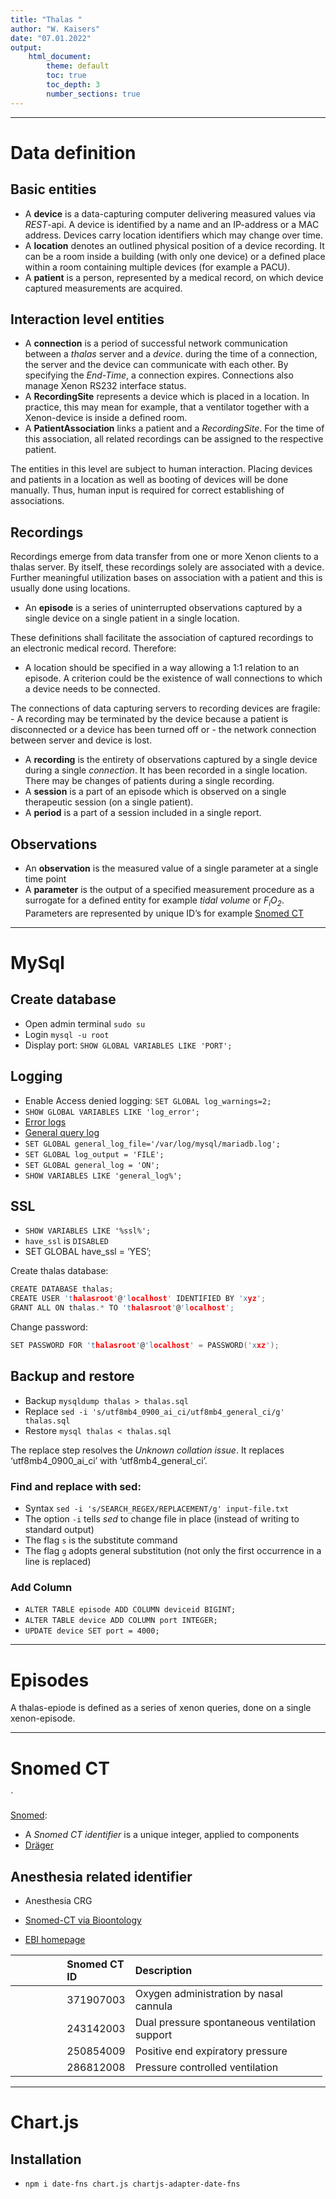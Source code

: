 ```yaml
---
title: "Thalas "
author: "W. Kaisers"
date: "07.01.2022"
output:
    html_document:
        theme: default
        toc: true
        toc_depth: 3
        number_sections: true
---
```



--------------------------------------------------------------------------------

<!-- ----------------------------------------------------------------------- -->
# Data definition
<!-- ----------------------------------------------------------------------- -->


## Basic entities

 - A **device** is a data-capturing computer delivering measured values via 
   *REST*-api. A device is identified by a name and an IP-address or a MAC
   address. 
   Devices carry location identifiers which may change over time.
 - A **location** denotes an outlined physical position of a device recording.
   It can be a room inside a building (with only one device) or a defined
   place within a room containing multiple devices (for example a PACU).
 - A **patient** is a person, represented by a medical record, on which 
   device captured measurements are acquired.
   

## Interaction level entities

 - A **connection** is a period of successful network communication between a
   *thalas* server and a *device*.
   during the time of a connection, the server and the device can communicate
   with each other.
   By specifying the *End-Time*, a connection expires.
   Connections also manage Xenon RS232 interface status.
 - A **RecordingSite** represents a device which is placed in a location.
   In practice, this may mean for example, that a ventilator together with
   a Xenon-device is inside a defined room.
 - A **PatientAssociation** links a patient and a *RecordingSite*.
   For the time of this association, all related recordings can be assigned to
   the respective patient.
    

The entities in this level are subject to human interaction.
Placing devices and patients in a location as well as booting of devices will
be done manually.
Thus, human input is required for correct establishing of associations.


## Recordings

Recordings emerge from data transfer from one or more Xenon clients to a thalas
server.
By itself, these recordings solely are associated with a device.
Further meaningful utilization bases on association with a patient and this is
usually done using locations.



 - An **episode** is a series of uninterrupted observations captured by a
  single device on a single patient in a single location.

These definitions shall facilitate the association of captured recordings to
an electronic medical record. Therefore:

 - A location should be specified in a way allowing a 1:1 relation to an episode.
  A criterion could be the existence of wall connections to which a device
  needs to be connected.

    
The connections of data capturing servers to recording devices are fragile:
 - A recording may be terminated by the device because a patient is
   disconnected or a device has been turned off or 
 - the network connection between server and device is lost.
   
 - A **recording** is the entirety of observations captured by a single
    device during a single *connection*. It has been recorded in a single 
    location. There may be changes of patients during a single recording.
 - A **session** is a part of an episode which is observed on a single
    therapeutic session (on a single patient).
 - A **period** is a part of a session included in a single report.


## Observations

  - An **observation** is the measured value of a single parameter at a single
    time point
  - A **parameter** is the output of a specified measurement procedure 
      as a surrogate for a defined entity for example *tidal volume* or
      *F<sub>i</sub>O<sub>2</sub>*. Parameters are represented by unique ID's
      for example [Snomed CT](https://www.snomed.org/)
    


--------------------------------------------------------------------------------

<!-- ----------------------------------------------------------------------- -->
# MySql
<!-- ----------------------------------------------------------------------- -->


## Create database

 - Open admin terminal `sudo su`
 - Login `mysql -u root`
 - Display port: `SHOW GLOBAL VARIABLES LIKE 'PORT';`
 
## Logging

 - Enable Access denied logging: `SET GLOBAL log_warnings=2;`
 - `SHOW GLOBAL VARIABLES LIKE 'log_error';`
 - [Error logs](https://mariadb.com/kb/en/server-system-variables/#log_error)
 - [General query log](https://mariadb.com/kb/en/general-query-log/)
 - `SET GLOBAL general_log_file='/var/log/mysql/mariadb.log';`
 - `SET GLOBAL log_output = 'FILE';`
 - `SET GLOBAL general_log = 'ON';`
 - `SHOW VARIABLES LIKE 'general_log%';`
 
## SSL

 - `SHOW VARIABLES LIKE '%ssl%';`
 - `have_ssl` is `DISABLED`
 - SET GLOBAL have_ssl = 'YES';

Create thalas database:
```c
CREATE DATABASE thalas;
CREATE USER 'thalasroot'@'localhost' IDENTIFIED BY 'xyz';
GRANT ALL ON thalas.* TO 'thalasroot'@'localhost';
```

Change password: 
```c
SET PASSWORD FOR 'thalasroot'@'localhost' = PASSWORD('xxz');
```

## Backup and restore

 - Backup `mysqldump thalas > thalas.sql`
 - Replace `sed -i 's/utf8mb4_0900_ai_ci/utf8mb4_general_ci/g' thalas.sql`
 - Restore `mysql thalas < thalas.sql`

The replace step resolves the *Unknown collation issue*.
It replaces 'utf8mb4_0900_ai_ci' with 'utf8mb4_general_ci'.

### Find and replace with sed:

 - Syntax `sed -i 's/SEARCH_REGEX/REPLACEMENT/g' input-file.txt`
 - The option `-i` tells *sed* to change file in place (instead of writing to standard output)
 - The flag `s` is the substitute command
 - The flag `g` adopts general substitution (not only the first occurrence in a line is replaced)

### Add Column

 - `ALTER TABLE episode ADD COLUMN deviceid BIGINT;`
 - `ALTER TABLE device ADD COLUMN port INTEGER;`
 - `UPDATE device SET port = 4000;`

--------------------------------------------------------------------------------

<!-- ----------------------------------------------------------------------- -->
# Episodes
<!-- ----------------------------------------------------------------------- -->

A thalas-epiode is defined as a series of xenon queries, done on a single
xenon-episode.


--------------------------------------------------------------------------------

<!-- ----------------------------------------------------------------------- -->
# Snomed CT
<!-- ----------------------------------------------------------------------- -->
´

[Snomed](https://confluence.ihtsdotools.org):

 - A *Snomed CT identifier* is a unique integer, applied to components
 - [Dräger](https://www.draeger.com/Library/Content/Beatmungsmodi_in_der_Intensivmedizin_nomenklatur-bk-9066354-de.pdf)
 
## Anesthesia related identifier

 - Anesthesia CRG
 
 - [Snomed-CT via Bioontology](https://bioportal.bioontology.org/ontologies/SNOMEDCT)
 - [EBI homepage](https://www.ebi.ac.uk/ols/ontologies/snomed)


+---------------+---------------+---------------------------------------------------------+
|               | Snomed CT ID  | Description                                             |
+:==============+:==============+:========================================================+
|               | 371907003     | Oxygen administration by nasal cannula                  |
+---------------+---------------+---------------------------------------------------------+
|               | 243142003     | Dual pressure spontaneous ventilation support           |
+---------------+---------------+---------------------------------------------------------+
|               | 250854009     | Positive end expiratory pressure                        |
+---------------+---------------+---------------------------------------------------------+
|               | 286812008     | Pressure controlled ventilation                         |
+---------------+---------------+---------------------------------------------------------+
 
--------------------------------------------------------------------------------

<!-- ----------------------------------------------------------------------- -->
# Chart.js
<!-- ----------------------------------------------------------------------- -->

## Installation

 - `npm i date-fns chart.js chartjs-adapter-date-fns`





